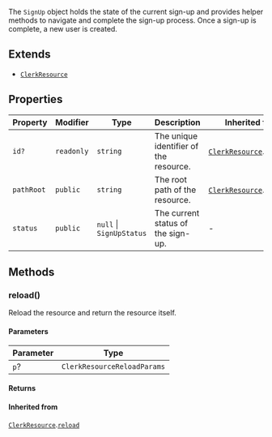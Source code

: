 The `SignUp` object holds the state of the current sign-up and provides helper methods to navigate and complete the sign-up process. Once a sign-up is complete, a new user is created.

## Extends

- [`ClerkResource`](clerk-resource.mdx)

## Properties

| Property                         | Modifier   | Type                     | Description                            | Inherited from                                                                 |
| -------------------------------- | ---------- | ------------------------ | -------------------------------------- | ------------------------------------------------------------------------------ |
| <a id="id"></a> `id?`            | `readonly` | `string`                 | The unique identifier of the resource. | [`ClerkResource`](clerk-resource.mdx).[`id`](ClerkResource.mdx#id)             |
| <a id="pathroot"></a> `pathRoot` | `public`   | `string`                 | The root path of the resource.         | [`ClerkResource`](clerk-resource.mdx).[`pathRoot`](ClerkResource.mdx#pathroot) |
| <a id="status"></a> `status`     | `public`   | `null` \| `SignUpStatus` | The current status of the sign-up.     | -                                                                              |

## Methods

### reload()

Reload the resource and return the resource itself.

#### Parameters

| Parameter | Type                        |
| --------- | --------------------------- |
| `p`?      | `ClerkResourceReloadParams` |

#### Returns

#### Inherited from

[`ClerkResource`](clerk-resource.mdx).[`reload`](ClerkResource.mdx#reload)
